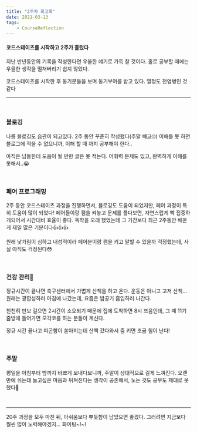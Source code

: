 ```yaml
---
title: "2주차 회고록"
date: 2021-03-13
tags:
    - CourseReflection
---
```


#### 코드스테이츠를 시작하고 2주가 흘렀다

지난 반년동안의 기록을 작성한다면 우울한 얘기로 가득 찰 것이다. 홀로 공부할 때에는 우울한 생각을 떨쳐버리기 쉽지 않았다.

코드스테이츠를 시작한 후 동기분들을 보며 동기부여를 받고 있다. 열정도 전염병인 것 같다

---

<br />

### 블로깅

나름 블로깅도 습관이 되고있다. 2주 동안 꾸준히 작성했다(주말 빼고🙄) 이해를 못 하면 블로그에 적을 수 없으니까, 이해 할 때 까지 공부해야 한다..

아직은 남들한테 도움이 될 만한 글은 못 적는다. 어휘력 문제도 있고, 완벽하게 이해를 못해서..😭

<br />

### 페어 프로그래밍

2주 동안 코드스테이츠 과정을 진행하면서, 블로깅도 도움이 되었지만, 페어 과정이 특히 도움이 많이 되었다! 페어들이랑 캠을 켜놓고 문제를 풀다보면, 자연스럽게 빡 집중하게되어서 시간대비 효율이 좋다. 독학을 오래 했었는데 그 기간보다 최근 2주동안 배운게 제일 많은 기분이다👍👍👍

원래 낯가림이 심하고 내성적이라 페어분이랑 캠을 키고 말할 수 있을까 걱정했는데, 사실 아직도 걱정된다😳

<br />

### 건강 관리💪

정규시간이 끝나면 축구센터에서 가볍게 산책을 하고 온다. 운동은 아니고 고저 산책... 원래는 광합성하러 아침에 나갔는데, 요즘은 밤공기 흡입하러 나간다.

천천히 만보 걸으면 2시간이 소요되기 때문에 집에 도착하면 8시 쯔음인데, 그 때 11기 줌방에 들어가면 모각코를 하는 분들이 계신다.

정규 시간 끝나고 피곤함이 쏟아지는데 산책 갔다와서 줌 키면 조곰 힘이 난다!

<br />

### 주말

평일을 아침부터 밤까지 바쁘게 보내다보니까, 주말이 상대적으로 길게 느껴진다. 오랜만에 쉬는데 놀고싶은 마음과 뒤쳐진다는 생각이 공존해서, 노는 것도 공부도 제대로 못했다🤡

<br />

---

20주 과정을 모두 마친 뒤, 아쉬움보다 뿌듯함이 남았으면 좋겠다. 그러려면 지금보다 훨씬 많이 노력해야겠지... 화이팅~!~!
